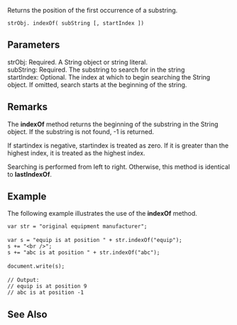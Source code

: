 Returns the position of the first occurrence of a substring.

 strObj. indexOf( subString [, startIndex ])
==Parameters==
; strObj: Required. A String object or string  literal.
; subString: Required. The substring to search for in the string
; startIndex: Optional. The index at which to begin searching the String object. If omitted, search starts at the beginning of the string.

==Remarks==
The '''indexOf''' method returns the beginning of the substring in the String object. If the substring is not found, -1 is returned.

If startindex is negative, startindex is treated as zero. If it is greater than the highest index, it is treated as the highest index.

Searching is performed from left to right. Otherwise, this method is identical to '''lastIndexOf'''.


==Example==
The following example illustrates the use of the '''indexOf''' method.

 var str = "original equipment manufacturer";
 
 var s = "equip is at position " + str.indexOf("equip");
 s += "&lt;br /&gt;";
 s += "abc is at position " + str.indexOf("abc");
 
 document.write(s);
 
 // Output:
 // equip is at position 9
 // abc is at position -1

==See Also==

              
